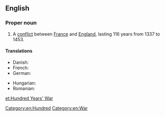 ==English==
{{wikipedia}}

===Proper noun===
{{en-proper noun|head=the [[hundred|Hundred]] [[years|Years']] [[war|War]]}}

# A [[conflict]] between [[France]] and [[England]], lasting 116 years from 1337 to 1453.

====Translations====
{{trans-top|a conflict between France and England, lasting 116 years from 1337 to 1453}}
* Danish: {{t|da|Hundredårskrigen}}
* French: {{t|fr|guerre de cent ans|f}}
* German: {{t+|de|Hundertjähriger Krieg|m}}
{{trans-mid}}
* Hungarian: {{t|hu|százéves háború}}
* Romanian: {{t|ro|Războiul de o sută de ani|n}}
{{trans-bottom}}

[[Category:en:Hundred]]
[[Category:en:War]]

[[et:Hundred Years' War]]